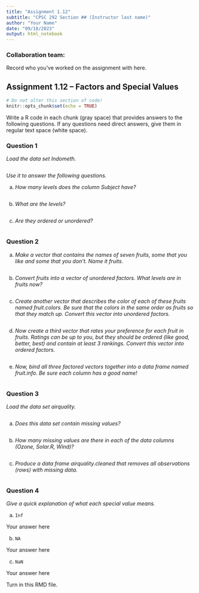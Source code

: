 ```yaml
---
title: "Assignment 1.12"
subtitle: "CPSC 292 Section ## (Instructor last name)"
author: "Your Name"
date: "09/18/2023"
output: html_notebook
---
```


### Collaboration team: 

Record who you've worked on the assignment with here. 


## Assignment 1.12 -- Factors and Special Values

```r
# Do not alter this section of code!
knitr::opts_chunk$set(echo = TRUE)
```

Write a R code in each chunk (gray space) that provides answers to the following questions. If any questions need direct answers, give them in regular text space (white space).

### Question 1

*Load the data set Indometh.*

```r

```

*Use it to answer the following questions.*

  a. *How many levels does the column Subject have?*

```r

```
  
  b. *What are the levels?* 
  
```r

```
  
  c. *Are they ordered or unordered?*
  
```r

```

### Question 2

  a. *Make a vector that contains the names of seven fruits, some that you like and some that you don’t. Name it fruits.*

```r

```

  b. *Convert fruits into a vector of unordered factors. What levels are in fruits now?*
  
```r

```

  c. *Create another vector that describes the color of each of these fruits named fruit.colors. Be sure that the colors in the same order as fruits so that they match up. Convert this vector into unordered factors.*
  
```r

```

  d. *Now create a third vector that rates your preference for each fruit in fruits. Ratings can be up to you, but they should be ordered (like good, better, best) and contain at least 3 rankings. Convert this vector into ordered factors.*
  
```r

```

  e. *Now, bind all three factored vectors together into a data frame named fruit.info. Be sure each column has a good name!*
  
```r

```

### Question 3

*Load the data set airquality.*

```r

```

  a. *Does this data set contain missing values?*
  
```r

```
  
  b. *How many missing values are there in each of the data columns (Ozone, Solar.R, Wind)?*
  
```r

```
  
  c. *Produce a data frame airquality.cleaned that removes all observations (rows) with missing data.*
  
```r

```

### Question 4

*Give a quick explanation of what each special value means.*

  a. `Inf`
  
  Your answer here
  
  b. `NA`
  
  Your answer here
  
  c. `NaN`
  
  Your answer here
  

Turn in this RMD file.